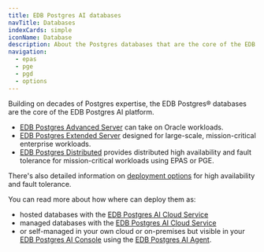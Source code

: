 ```yaml
---
title: EDB Postgres AI databases
navTitle: Databases
indexCards: simple
iconName: Database
description: About the Postgres databases that are the core of the EDB Postgres AI platform.
navigation:
  - epas
  - pge
  - pgd
  - options
---
```


Building on decades of Postgres expertise, the EDB Postgres® databases are the core of the EDB Postgres AI platform. 

-   [EDB Postgres Advanced Server](epas) can take on Oracle workloads.
-   [EDB Postgres Extended Server](pge) designed for large-scale, mission-critical enterprise workloads.
-   [EDB Postgres Distributed](pgd) provides distributed high availability and fault tolerance for mission-critical workloads using EPAS or PGE.

There's also detailed information on [deployment options](options) for high availability and fault tolerance.

You can read more about how where can deploy them as:

-   hosted databases with the [EDB Postgres AI Cloud Service](../cloud-service)
-   managed databases with the [EDB Postgres AI Cloud Service](../cloud-service)
-   or self-managed in your own cloud or on-premises but visible in your [EDB Postgres AI Console](../console) using the [EDB Postgres AI Agent](/edb-postgres-ai/console/estate/agent/). 
